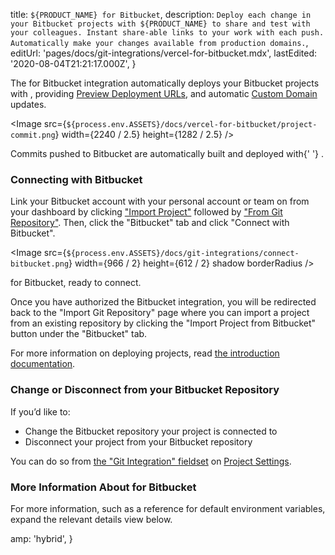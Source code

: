
  title: `${PRODUCT_NAME} for Bitbucket`,
  description: `Deploy each change in your Bitbucket projects with ${PRODUCT_NAME} to share and test with your colleagues. Instant share-able links to your work with each push. Automatically make your changes available from production domains.`,
  editUrl: 'pages/docs/git-integrations/vercel-for-bitbucket.mdx',
  lastEdited: '2020-08-04T21:21:17.000Z',
}

The <ProductName /> for Bitbucket integration automatically deploys your Bitbucket projects with [<ProductName />](/), providing [Preview Deployment URLs](/docs/v2/platform/deployments#preview), and automatic [Custom Domain](/docs/v2/custom-domains) updates.

<Image
  src={`${process.env.ASSETS}/docs/vercel-for-bitbucket/project-commit.png`}
  width={2240 / 2.5}
  height={1282 / 2.5}
/>
<Caption style={{ marginTop: '-40px' }}>
  Commits pushed to Bitbucket are automatically built and deployed with{' '}
  <ProductShortName />.
</Caption>

### Connecting with Bitbucket

Link your Bitbucket account with your personal account or team on <ProductName /> from your dashboard by clicking ["Import Project"](/import) followed by ["From Git Repository"](/import/git). Then, click the "Bitbucket" tab and click "Connect with Bitbucket".

<Image
  src={`${process.env.ASSETS}/docs/git-integrations/connect-bitbucket.png`}
  width={966 / 2}
  height={612 / 2}
  shadow
  borderRadius
/>
<Caption>
  <ProductName /> for Bitbucket, ready to connect.
</Caption>

Once you have authorized the Bitbucket integration, you will be redirected back to the "Import Git Repository" page where you can import a project from an existing repository by clicking the "Import Project from Bitbucket" button under the "Bitbucket" tab.

For more information on deploying projects, read [the <ProductName /> introduction documentation](/docs).

### Change or Disconnect from your Bitbucket Repository

If you’d like to:

- Change the Bitbucket repository your project is connected to
- Disconnect your project from your Bitbucket repository

You can do so from [the "Git Integration" fieldset](/docs/v2/platform/projects#git-integration) on [Project Settings](/docs/v2/platform/projects#project-settings).

### More Information About <NameWrapper name={PRODUCT_NAME} /> for Bitbucket

For more information, such as a reference for default environment variables, expand the relevant details view below.

<CollapseGroup>
  <Collapse title="Default Behaviour">
    <BitbucketDefaultBehaviour />
  </Collapse>

<Collapse title="System Environment Variables">
  <BitbucketEnvironmentVariables />
</Collapse>

<Collapse title="Disconnect from Bitbucket" id="disconnect-from-bitbucket">
  <BitbucketDisconnecting />
</Collapse>

<Collapse title="Sign up with another Bitbucket account" id="signup-with-another-bitbucket-account">
    <BitbucketSignup />
  </Collapse>
</CollapseGroup>


  amp: 'hybrid',
}
